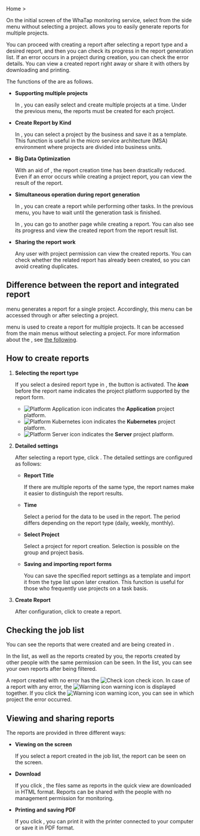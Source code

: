 Home > <Cmdname sid="side_integratedReport" className="uitext" />

On the initial screen of the WhaTap monitoring service, select <Cmdname sid="side_integratedReport" className="uitext" /> from the side menu without selecting a project. <Cmdname sid="side_integratedReport" className="uitext" /> allows you to easily generate reports for multiple projects. 

You can proceed with creating a report after selecting a report type and a desired report, and then you can check its progress in the report generation list. If an error occurs in a project during creation, you can check the error details. You can view a created report right away or share it with others by downloading and printing.

<ImgLang img='integration_report_01.png' />

The functions of the <Cmdname sid="side_integratedReport" className="uitext" /> are as follows.

- **Supporting multiple projects**

  In <Cmdname sid="side_integratedReport" className="uitext" />, you can easily select and create multiple projects at a time. Under the previous <Cmdname sid="side_report" className="uitext" /> menu, the reports must be created for each project.

- **Create Report by Kind**

  In <Cmdname sid="create_report" className="uitext" />, you can select a project by the business and save it as a template. This function is useful in the micro service architecture (MSA) environment where projects are divided into business units.

- **Big Data Optimization**

  With an aid of <Cmdname sid="side_integratedReport" className="uitext" />, the report creation time has been drastically reduced. Even if an error occurs while creating a project report, you can view the result of the report.

- **Simultaneous operation during report generation**

  In <Cmdname sid="side_integratedReport" className="uitext" />, you can create a report while performing other tasks. In the previous <Cmdname sid="side_report" className="uitext" /> menu, you have to wait until the generation task is finished.

  In <Cmdname sid="side_integratedReport" className="uitext" />, you can go to another page while creating a report. You can also see its progress and view the created report from the report result list.

- **Sharing the report work**

  Any user with project permission can view the created reports. You can check whether the related report has already been created, so you can avoid creating duplicates.

## Difference between the report and integrated report

<Cmdname sid="side_report" className="uitext" /> menu generates a report for a single project. Accordingly, this menu can be accessed through <Cmdname sid="side_reportStat" className="uitext" /> or <Cmdname sid="side_report" className="uitext" /> after selecting a project.

<Cmdname sid="side_integratedReport" className="uitext" /> menu is used to create a report for multiple projects. It can be accessed from the main menus without selecting a project. For more information about the <Cmdname sid="side_report" className="uitext" />, see [the following](report-intro).

## How to create reports

1. **Selecting the report type**  

   <ImgLang img='integration_report_02.png' />

   If you select a desired report type in <Cmdname sid="report_type" className="uitext" />, the <Cmdname sid="create_report" className="uitext" /> button is activated. The ***icon*** before the report name indicates the project platform supported by the report form.

   - ![Platform Application icon](/img/platform-application.svg) indicates the **Application** project platform.
   - ![Platform Kubernetes icon](/img/platform-kubernetes.svg) indicates the **Kubernetes** project platform.
   - ![Platform Server icon](/img/platform-server.svg) indicates the **Server** project platform.  

2. **Detailed settings**  

   <ImgLang img='master_report.png' />

   After selecting a report type, click <Cmdname sid="create_report" className="uitext" />. The detailed settings are configured as follows:

   - **Report Title**

     If there are multiple reports of the same type, the report names make it easier to distinguish the report results.

   - **Time**

     Select a period for the data to be used in the report. The period differs depending on the report type (daily, weekly, monthly).  

   - **Select Project**

     Select a project for report creation. Selection is possible on the group and project basis.  

   - **Saving and importing report forms**

     You can save the specified report settings as a template and import it from the type list upon later creation. This function is useful for those who frequently use projects on a task basis.

3. **Create Report**

   After configuration, click <Cmdname sid="create_report" className="uitext" /> to create a report.

## Checking the job list

<ImgLang img='integration_report_03.png' />

You can see the reports that were created and are being created in <Cmdname sid="generation_report_list" className="uitext" />.

In the <Cmdname sid="all" className="uitext" /> list, as well as the reports created by you, the reports created by other people with the same permission can be seen. In the <Cmdname sid="my_report" className="uitext" /> list, you can see your own reports after being filtered.

A report created with no error has the <span class='woer'>![Check icon](/img/ic-check-bl.svg) check</span> icon. In case of a report with any error, the <span class='wer'>![Warning icon](/img/ic-warning-org.svg) warning</span> icon is displayed together. If you click the <span class='wer'>![Warning icon](/img/ic-warning-org.svg) warning</span> icon, you can see in which project the error occurred.

## Viewing and sharing reports

<ImgLang img='integration_report_04.png' />

The reports are provided in three different ways:

- **Viewing on the screen**

  If you select a report created in the job list, the report can be seen on the screen.

- **Download**

  If you click <Cmdname sid="download" className="uitext" />, the files same as reports in the quick view are downloaded in HTML format. Reports can be shared with the people with no management permission for monitoring.

- **Printing and saving PDF**

  If you click <Cmdname sid="print" className="uitext" />, you can print it with the printer connected to your computer or save it in PDF format.
